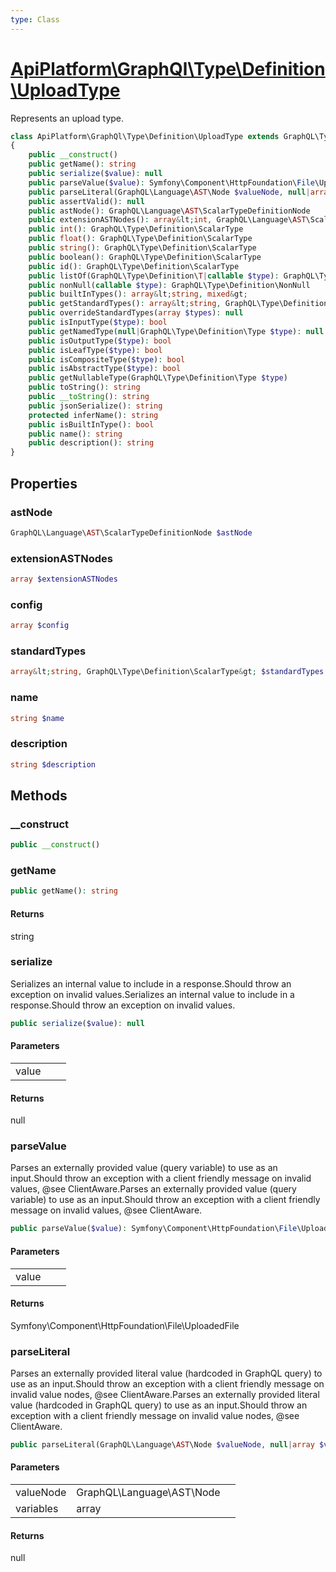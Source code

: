```yaml
---
type: Class
---
```


# [ApiPlatform\GraphQl\Type\Definition\UploadType](/docs/v3.1/reference/GraphQl/Type/Definition/UploadType)

Represents an upload type.


```php
class ApiPlatform\GraphQl\Type\Definition\UploadType extends GraphQL\Type\Definition\ScalarType implements JsonSerializable, Stringable, GraphQL\Type\Definition\OutputType, GraphQL\Type\Definition\InputType, GraphQL\Type\Definition\LeafType, GraphQL\Type\Definition\NullableType, GraphQL\Type\Definition\NamedType, `<a href="/docs/v3.1/reference/GraphQl/Type/Definition/TypeInterface">ApiPlatform\GraphQl\Type\Definition\TypeInterface</a>`
{
    public __construct()
    public getName(): string
    public serialize($value): null
    public parseValue($value): Symfony\Component\HttpFoundation\File\UploadedFile
    public parseLiteral(GraphQL\Language\AST\Node $valueNode, null|array $variables): null
    public assertValid(): null
    public astNode(): GraphQL\Language\AST\ScalarTypeDefinitionNode
    public extensionASTNodes(): array&lt;int, GraphQL\Language\AST\ScalarTypeExtensionNode&gt;
    public int(): GraphQL\Type\Definition\ScalarType
    public float(): GraphQL\Type\Definition\ScalarType
    public string(): GraphQL\Type\Definition\ScalarType
    public boolean(): GraphQL\Type\Definition\ScalarType
    public id(): GraphQL\Type\Definition\ScalarType
    public listOf(GraphQL\Type\Definition\T|callable $type): GraphQL\Type\Definition\ListOfType[]
    public nonNull(callable $type): GraphQL\Type\Definition\NonNull
    public builtInTypes(): array&lt;string, mixed&gt;
    public getStandardTypes(): array&lt;string, GraphQL\Type\Definition\ScalarType&gt;
    public overrideStandardTypes(array $types): null
    public isInputType($type): bool
    public getNamedType(null|GraphQL\Type\Definition\Type $type): null
    public isOutputType($type): bool
    public isLeafType($type): bool
    public isCompositeType($type): bool
    public isAbstractType($type): bool
    public getNullableType(GraphQL\Type\Definition\Type $type)
    public toString(): string
    public __toString(): string
    public jsonSerialize(): string
    protected inferName(): string
    public isBuiltInType(): bool
    public name(): string
    public description(): string
}
```
## Properties
### astNode

```php
GraphQL\Language\AST\ScalarTypeDefinitionNode $astNode
```



### extensionASTNodes

```php
array $extensionASTNodes
```



### config

```php
array $config
```



### standardTypes

```php
array&lt;string, GraphQL\Type\Definition\ScalarType&gt; $standardTypes
```



### name

```php
string $name
```



### description

```php
string $description
```



## Methods

### __construct



```php
public __construct()
```

### getName



```php
public getName(): string
```

#### Returns

string

### serialize

Serializes an internal value to include in a response.Should throw an exception on invalid values.Serializes an internal value to include in a response.Should throw an exception on invalid values.

```php
public serialize($value): null
```

#### Parameters

<table><tbody>
<tr><td>value</td><td></td><td></td></tr>
</tbody>
</table>

#### Returns

null

### parseValue

Parses an externally provided value (query variable) to use as an input.Should throw an exception with a client friendly message on invalid values, @see ClientAware.Parses an externally provided value (query variable) to use as an input.Should throw an exception with a client friendly message on invalid values, @see ClientAware.

```php
public parseValue($value): Symfony\Component\HttpFoundation\File\UploadedFile
```

#### Parameters

<table><tbody>
<tr><td>value</td><td></td><td></td></tr>
</tbody>
</table>

#### Returns

Symfony\Component\HttpFoundation\File\UploadedFile

### parseLiteral

Parses an externally provided literal value (hardcoded in GraphQL query) to use as an input.Should throw an exception with a client friendly message on invalid value nodes, @see ClientAware.Parses an externally provided literal value (hardcoded in GraphQL query) to use as an input.Should throw an exception with a client friendly message on invalid value nodes, @see ClientAware.

```php
public parseLiteral(GraphQL\Language\AST\Node $valueNode, null|array $variables): null
```

#### Parameters

<table><tbody>
<tr><td>valueNode</td><td>GraphQL\Language\AST\Node</td><td></td></tr><tr><td>variables</td><td>array</td><td></td></tr>
</tbody>
</table>

#### Returns

null

